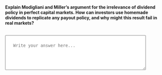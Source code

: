 ::: {.question-block}

<label for="module10_long_q1"><strong>Explain Modigliani and Miller’s argument for the irrelevance of dividend policy in perfect capital markets. How can investors use homemade dividends to replicate any payout policy, and why might this result fail in real markets?</strong></label><br><br>

<textarea id="module10_long_q1" name="module10_long_q1" rows="4" cols="60" placeholder="Write your answer here..." style="width:90%; padding:25px;"></textarea>

:::
